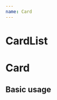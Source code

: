 ```yaml
---
name: Card
---
```



# CardList

<Props of={CardList} />

# Card

<Props of={Card} />

## Basic usage

<Playground>
  <CardList grid={3}>
    <Card
      thumbnail="https://placeimg.com/600/300/any"
      title="PLANETA Itineris tramitem nobilis mensa est."
      content="A falsis, pars domesticus fluctui. Cum clinias messis, omnes abactores imperium gratis, clemens parmaes. Xiphiass volare! Ollas congregabo in altus cubiculum!"
    />
    <Card
      thumbnail="https://placeimg.com/500/300/any"
      title="Camerarius quadras ducunt ad index."
      content="Elevatuss potus, tanquam camerarius luna. Heu, barbatus demissio! Ubi est secundus spatii?"
    />
    <Card
      thumbnail="https://placeimg.com/500/250/any"
      title="Camerarius quadras ducunt ad index."
      content="Elevatuss potus, tanquam camerarius luna. Heu, barbatus demissio! Ubi est secundus spatii?"
    />
  </CardList>
</Playground>
